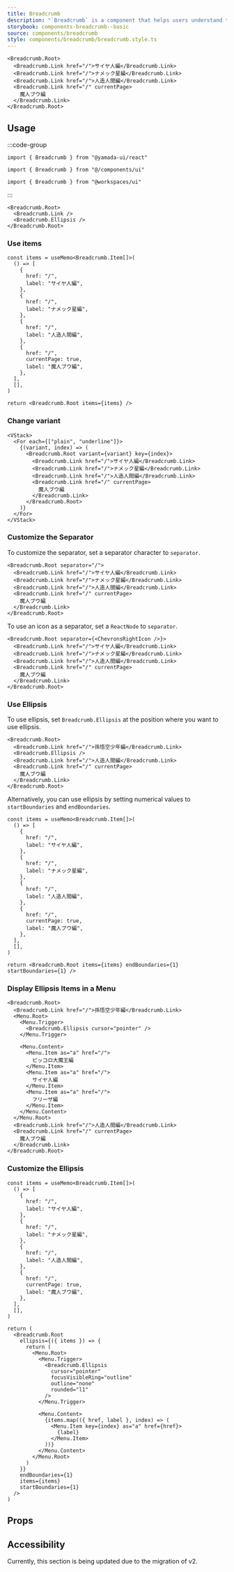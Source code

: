 ```yaml
---
title: Breadcrumb
description: "`Breadcrumb` is a component that helps users understand the hierarchy of a website."
storybook: components-breadcrumb--basic
source: components/breadcrumb
style: components/breadcrumb/breadcrumb.style.ts
---
```


```tsx preview
<Breadcrumb.Root>
  <Breadcrumb.Link href="/">サイヤ人編</Breadcrumb.Link>
  <Breadcrumb.Link href="/">ナメック星編</Breadcrumb.Link>
  <Breadcrumb.Link href="/">人造人間編</Breadcrumb.Link>
  <Breadcrumb.Link href="/" currentPage>
    魔人ブウ編
  </Breadcrumb.Link>
</Breadcrumb.Root>
```

## Usage

:::code-group

```tsx [package]
import { Breadcrumb } from "@yamada-ui/react"
```

```tsx [alias]
import { Breadcrumb } from "@/components/ui"
```

```tsx [monorepo]
import { Breadcrumb } from "@workspaces/ui"
```

:::

```tsx
<Breadcrumb.Root>
  <Breadcrumb.Link />
  <Breadcrumb.Ellipsis />
</Breadcrumb.Root>
```

### Use items

```tsx preview functional
const items = useMemo<Breadcrumb.Item[]>(
  () => [
    {
      href: "/",
      label: "サイヤ人編",
    },
    {
      href: "/",
      label: "ナメック星編",
    },
    {
      href: "/",
      label: "人造人間編",
    },
    {
      href: "/",
      currentPage: true,
      label: "魔人ブウ編",
    },
  ],
  [],
)

return <Breadcrumb.Root items={items} />
```

### Change variant

```tsx preview
<VStack>
  <For each={["plain", "underline"]}>
    {(variant, index) => (
      <Breadcrumb.Root variant={variant} key={index}>
        <Breadcrumb.Link href="/">サイヤ人編</Breadcrumb.Link>
        <Breadcrumb.Link href="/">ナメック星編</Breadcrumb.Link>
        <Breadcrumb.Link href="/">人造人間編</Breadcrumb.Link>
        <Breadcrumb.Link href="/" currentPage>
          魔人ブウ編
        </Breadcrumb.Link>
      </Breadcrumb.Root>
    )}
  </For>
</VStack>
```

### Customize the Separator

To customize the separator, set a separator character to `separator`.

```tsx preview
<Breadcrumb.Root separator="/">
  <Breadcrumb.Link href="/">サイヤ人編</Breadcrumb.Link>
  <Breadcrumb.Link href="/">ナメック星編</Breadcrumb.Link>
  <Breadcrumb.Link href="/">人造人間編</Breadcrumb.Link>
  <Breadcrumb.Link href="/" currentPage>
    魔人ブウ編
  </Breadcrumb.Link>
</Breadcrumb.Root>
```

To use an icon as a separator, set a `ReactNode` to `separator`.

```tsx preview
<Breadcrumb.Root separator={<ChevronsRightIcon />}>
  <Breadcrumb.Link href="/">サイヤ人編</Breadcrumb.Link>
  <Breadcrumb.Link href="/">ナメック星編</Breadcrumb.Link>
  <Breadcrumb.Link href="/">人造人間編</Breadcrumb.Link>
  <Breadcrumb.Link href="/" currentPage>
    魔人ブウ編
  </Breadcrumb.Link>
</Breadcrumb.Root>
```

### Use Ellipsis

To use ellipsis, set `Breadcrumb.Ellipsis` at the position where you want to use ellipsis.

```tsx preview
<Breadcrumb.Root>
  <Breadcrumb.Link href="/">孫悟空少年編</Breadcrumb.Link>
  <Breadcrumb.Ellipsis />
  <Breadcrumb.Link href="/">人造人間編</Breadcrumb.Link>
  <Breadcrumb.Link href="/" currentPage>
    魔人ブウ編
  </Breadcrumb.Link>
</Breadcrumb.Root>
```

Alternatively, you can use ellipsis by setting numerical values to `startBoundaries` and `endBoundaries`.

```tsx preview functional
const items = useMemo<Breadcrumb.Item[]>(
  () => [
    {
      href: "/",
      label: "サイヤ人編",
    },
    {
      href: "/",
      label: "ナメック星編",
    },
    {
      href: "/",
      label: "人造人間編",
    },
    {
      href: "/",
      currentPage: true,
      label: "魔人ブウ編",
    },
  ],
  [],
)

return <Breadcrumb.Root items={items} endBoundaries={1} startBoundaries={1} />
```

### Display Ellipsis Items in a Menu

```tsx preview
<Breadcrumb.Root>
  <Breadcrumb.Link href="/">孫悟空少年編</Breadcrumb.Link>
  <Menu.Root>
    <Menu.Trigger>
      <Breadcrumb.Ellipsis cursor="pointer" />
    </Menu.Trigger>

    <Menu.Content>
      <Menu.Item as="a" href="/">
        ピッコロ大魔王編
      </Menu.Item>
      <Menu.Item as="a" href="/">
        サイヤ人編
      </Menu.Item>
      <Menu.Item as="a" href="/">
        フリーザ編
      </Menu.Item>
    </Menu.Content>
  </Menu.Root>
  <Breadcrumb.Link href="/">人造人間編</Breadcrumb.Link>
  <Breadcrumb.Link href="/" currentPage>
    魔人ブウ編
  </Breadcrumb.Link>
</Breadcrumb.Root>
```

### Customize the Ellipsis

```tsx preview functional
const items = useMemo<Breadcrumb.Item[]>(
  () => [
    {
      href: "/",
      label: "サイヤ人編",
    },
    {
      href: "/",
      label: "ナメック星編",
    },
    {
      href: "/",
      label: "人造人間編",
    },
    {
      href: "/",
      currentPage: true,
      label: "魔人ブウ編",
    },
  ],
  [],
)

return (
  <Breadcrumb.Root
    ellipsis={({ items }) => {
      return (
        <Menu.Root>
          <Menu.Trigger>
            <Breadcrumb.Ellipsis
              cursor="pointer"
              focusVisibleRing="outline"
              outline="none"
              rounded="l1"
            />
          </Menu.Trigger>

          <Menu.Content>
            {items.map(({ href, label }, index) => (
              <Menu.Item key={index} as="a" href={href}>
                {label}
              </Menu.Item>
            ))}
          </Menu.Content>
        </Menu.Root>
      )
    }}
    endBoundaries={1}
    items={items}
    startBoundaries={1}
  />
)
```

## Props

<PropsTable name="breadcrumb" />

## Accessibility

Currently, this section is being updated due to the migration of v2.
